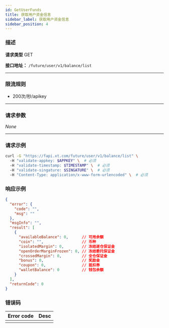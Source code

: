 ```yaml
---
id: GetUserFunds
title: 获取用户资金信息
sidebar_label: 获取用户资金信息
sidebar_position: 4
---
```


### 描述
**请求类型** GET

**接口地址：** `/future/user/v1/balance/list`

---

### 限流规则
- 200次/秒/apikey

---

### 请求参数
_None_

---

### 请求示例

```bash title="Request"
curl -G "https://fapi.xt.com/future/user/v1/balance/list" \ 
  -H "validate-appkey: $APPKEY" \  # 必须
  -H "validate-timestamp: $TIMESTAMP" \  # 必须
  -H "validate-singature: $SINGATURE" \  # 必须
  -H "Content-Type: application/x-www-form-urlencoded" \  # 必须
```

### 响应示例

```json title="Response"
{
  "error": {
    "code": "",
    "msg": ""
  },
  "msgInfo": "",
  "result": [
    {
      "availableBalance": 0,      // 可用余额
      "coin": "",                 // 币种
      "isolatedMargin": 0,        // 冻结逐仓保证金
      "openOrderMarginFrozen": 0, // 冻结委托保证金
      "crossedMargin": 0,         // 全仓保证金
      "bonus": 0,                 // 奖励金
      "coupon": 0,                // 抵扣券
      "walletBalance": 0          // 钱包余额
    }
  ],
  "returnCode": 0
}
```

### 错误码

| Error code | Desc |
|-------------|------|
|  |  |